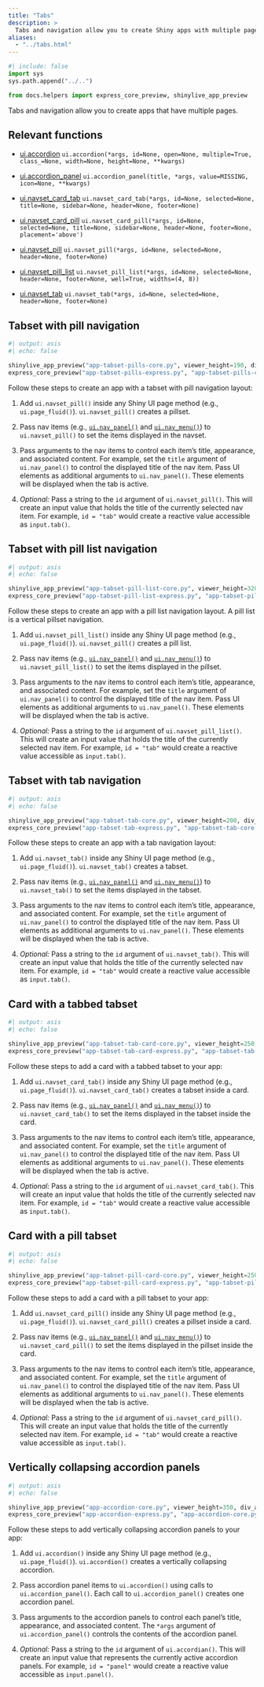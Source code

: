 ```yaml
---
title: "Tabs"
description: >
  Tabs and navigation allow you to create Shiny apps with multiple pages.
aliases:
  - "../tabs.html"
---
```


```python
#| include: false
import sys
sys.path.append("../..")

from docs.helpers import express_core_preview, shinylive_app_preview
```

Tabs and navigation allow you to create apps that have multiple pages.

## Relevant functions

- [ui.accordion](https://shiny.posit.co/py/api/ui.accordion.html#shiny.ui.accordion)
  `ui.accordion(*args, id=None, open=None, multiple=True, class_=None, width=None, height=None, **kwargs)`

- [ui.accordion_panel](https://shiny.posit.co/py/api/ui.accordion_panel.html)
  `ui.accordion_panel(title, *args, value=MISSING, icon=None, **kwargs)`

- [ui.navset_card_tab](https://shiny.posit.co/py/api/ui.navset_card_tab.html)
  `ui.navset_card_tab(*args, id=None, selected=None, title=None, sidebar=None, header=None, footer=None)`

- [ui.navset_card_pill](https://shiny.posit.co/py/api/ui.navset_card_pill.html)
  `ui.navset_card_pill(*args, id=None, selected=None, title=None, sidebar=None, header=None, footer=None, placement='above')`

- [ui.navset_pill](https://shiny.posit.co/py/api/ui.navset_pill.html)
  `ui.navset_pill(*args, id=None, selected=None, header=None, footer=None)`

- [ui.navset_pill_list](https://shiny.posit.co/py/api/ui.navset_pill_list.html)
  `ui.navset_pill_list(*args, id=None, selected=None, header=None, footer=None, well=True, widths=(4, 8))`

- [ui.navset_tab](https://shiny.posit.co/py/api/ui.navset_tab.html)
  `ui.navset_tab(*args, id=None, selected=None, header=None, footer=None)`

:::{.border-bottom .blue .mt-6 .mb-5}
:::

## Tabset with pill navigation

:::{.column-screen-inset-right style="max-width:800px;"}

```python
#| output: asis
#| echo: false

shinylive_app_preview("app-tabset-pills-core.py", viewer_height=190, div_attrs=".p-0")
express_core_preview("app-tabset-pills-express.py", "app-tabset-pills-core.py")
```

:::

Follow these steps to create an app with a tabset with pill navigation layout:

  1. Add `ui.navset_pill()` inside any Shiny UI page method (e.g., `ui.page_fluid()`). `ui.navset_pill()` creates a pillset.

  2. Pass nav items (e.g., [`ui.nav_panel()`](https://shiny.posit.co/py/api/ui.nav.html) and [`ui.nav_menu()`](https://shiny.posit.co/py/api/ui.nav_menu.html)) to `ui.navset_pill()` to set the items displayed in the navset.

  3. Pass arguments to the nav items to control each item's title, appearance, and associated content. For example, set the `title` argument of `ui.nav_panel()` to control the displayed title of the nav item. Pass UI elements as additional arguments to `ui.nav_panel()`. These elements will be displayed when the tab is active.

  4. _Optional:_ Pass a string to the `id` argument of `ui.navset_pill()`. This will create an input value that holds the title of the currently selected nav item. For example, `id = "tab"` would create a reactive value accessible as `input.tab()`.

:::{.border-bottom .blue .my-5}
:::

## Tabset with pill list navigation

:::{.column-screen-inset-right style="max-width:800px;"}
```python
#| output: asis
#| echo: false

shinylive_app_preview("app-tabset-pill-list-core.py", viewer_height=320, div_attrs=".p-0")
express_core_preview("app-tabset-pill-list-express.py", "app-tabset-pill-list-core.py")
```
:::

Follow these steps to create an app with a pill list navigation layout. A pill list is a vertical pillset navigation.

  1. Add `ui.navset_pill_list()` inside any Shiny UI page method (e.g., `ui.page_fluid()`). `ui.navset_pill()` creates a pill list.

  2. Pass nav items (e.g., [`ui.nav_panel()`](https://shiny.posit.co/py/api/ui.nav.html) and [`ui.nav_menu()`](https://shiny.posit.co/py/api/ui.nav_menu.html)) to `ui.navset_pill_list()` to set the items displayed in the pillset.

  3. Pass arguments to the nav items to control each item's title, appearance, and associated content. For example, set the `title` argument of `ui.nav_panel()` to control the displayed title of the nav item. Pass UI elements as additional arguments to `ui.nav_panel()`. These elements will be displayed when the tab is active.

  4. _Optional:_ Pass a string to the `id` argument of `ui.navset_pill_list()`. This will create an input value that holds the title of the currently selected nav item. For example, `id = "tab"` would create a reactive value accessible as `input.tab()`.

:::{.border-bottom .blue .my-5}
:::

## Tabset with tab navigation

:::{.column-screen-inset-right style="max-width:800px;"}
```python
#| output: asis
#| echo: false

shinylive_app_preview("app-tabset-tab-core.py", viewer_height=200, div_attrs=".p-0")
express_core_preview("app-tabset-tab-express.py", "app-tabset-tab-core.py")
```
:::

Follow these steps to create an app with a tab navigation layout:

  1. Add `ui.navset_tab()` inside any Shiny UI page method (e.g., `ui.page_fluid()`). `ui.navset_tab()` creates a tabset.

  2. Pass nav items (e.g., [`ui.nav_panel()`](https://shiny.posit.co/py/api/ui.nav.html) and [`ui.nav_menu()`](https://shiny.posit.co/py/api/ui.nav_menu.html)) to `ui.navset_tab()` to set the items displayed in the tabset.

  3. Pass arguments to the nav items to control each item's title, appearance, and associated content. For example, set the `title` argument of `ui.nav_panel()` to control the displayed title of the nav item. Pass UI elements as additional arguments to `ui.nav_panel()`. These elements will be displayed when the tab is active.

  4. _Optional:_ Pass a string to the `id` argument of `ui.navset_tab()`. This will create an input value that holds the title of the currently selected nav item. For example, `id = "tab"` would create a reactive value accessible as `input.tab()`.

:::{.border-bottom .blue .my-5}
:::

## Card with a tabbed tabset

:::{.column-screen-inset-right style="max-width:800px;"}
```python
#| output: asis
#| echo: false

shinylive_app_preview("app-tabset-tab-card-core.py", viewer_height=250, div_attrs=".p-0")
express_core_preview("app-tabset-tab-card-express.py", "app-tabset-tab-card-core.py")
```
:::

Follow these steps to add a card with a tabbed tabset to your app:

  1. Add `ui.navset_card_tab()` inside any Shiny UI page method (e.g., `ui.page_fluid()`). `ui.navset_card_tab()` creates a tabset inside a card.

  2. Pass nav items (e.g., [`ui.nav_panel()`](https://shiny.posit.co/py/api/ui.nav.html) and [`ui.nav_menu()`](https://shiny.posit.co/py/api/ui.nav_menu.html)) to `ui.navset_card_tab()` to set the items displayed in the tabset inside the card.

  3. Pass arguments to the nav items to control each item's title, appearance, and associated content. For example, set the `title` argument of `ui.nav_panel()` to control the displayed title of the nav item. Pass UI elements as additional arguments to `ui.nav_panel()`. These elements will be displayed when the tab is active.

  4. _Optional:_ Pass a string to the `id` argument of `ui.navset_card_tab()`. This will create an input value that holds the title of the currently selected nav item. For example, `id = "tab"` would create a reactive value accessible as `input.tab()`.

:::{.border-bottom .blue .my-5}
:::

## Card with a pill tabset

:::{.column-screen-inset-right style="max-width:800px;"}
```python
#| output: asis
#| echo: false

shinylive_app_preview("app-tabset-pill-card-core.py", viewer_height=250, div_attrs=".p-0")
express_core_preview("app-tabset-pill-card-express.py", "app-tabset-pill-card-core.py")
```
:::

Follow these steps to add a card with a pill tabset to your app:

  1. Add `ui.navset_card_pill()` inside any Shiny UI page method (e.g., `ui.page_fluid()`). `ui.navset_card_pill()` creates a pillset inside a card.

  2. Pass nav items (e.g., [`ui.nav_panel()`](https://shiny.posit.co/py/api/ui.nav.html) and [`ui.nav_menu()`](https://shiny.posit.co/py/api/ui.nav_menu.html)) to `ui.navset_card_pill()` to set the items displayed in the pillset inside the card.

  3. Pass arguments to the nav items to control each item's title, appearance, and associated content. For example, set the `title` argument of `ui.nav_panel()` to control the displayed title of the nav item. Pass UI elements as additional arguments to `ui.nav_panel()`. These elements will be displayed when the tab is active.

  4. _Optional:_ Pass a string to the `id` argument of `ui.navset_card_pill()`. This will create an input value that holds the title of the currently selected nav item. For example, `id = "tab"` would create a reactive value accessible as `input.tab()`.

:::{.border-bottom .blue .my-5}
:::

## Vertically collapsing accordion panels

:::{.column-screen-inset-right style="max-width:800px;"}
```python
#| output: asis
#| echo: false

shinylive_app_preview("app-accordion-core.py", viewer_height=350, div_attrs=".p-0")
express_core_preview("app-accordion-express.py", "app-accordion-core.py")
```
:::

Follow these steps to add vertically collapsing accordion panels to your app:

  1. Add `ui.accordion()` inside any Shiny UI page method (e.g., `ui.page_fluid()`). `ui.accordion()` creates a vertically collapsing accordion.

  2. Pass accordion panel items to `ui.accordion()` using calls to `ui.accordion_panel()`. Each call to `ui.accordion_panel()` creates one accordion panel.

  3. Pass arguments to the accordion panels to control each panel's title, appearance, and associated content. The `*args` argument of `ui.accordion_panel()` controls the contents of the accordion panel.

  4. _Optional:_ Pass a string to the `id` argument of `ui.accordian()`. This will create an input value that represents the currently active accordion panels. For example, `id = "panel"` would create a reactive value accessible as `input.panel()`.
